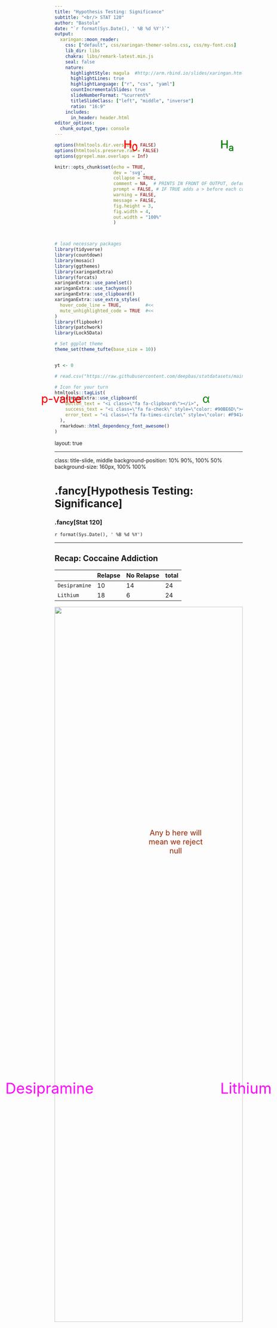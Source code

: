 ```yaml
---
title: "Hypothesis Testing: Significance"
subtitle: "<br/> STAT 120"
author: "Bastola"
date: "`r format(Sys.Date(), ' %B %d %Y')`"
output:
  xaringan::moon_reader:
    css: ["default", css/xaringan-themer-solns.css, css/my-font.css]
    lib_dir: libs
    chakra: libs/remark-latest.min.js
    seal: false
    nature:
      highlightStyle: magula  #http://arm.rbind.io/slides/xaringan.html#77 # idea, magula, googlecode, default
      highlightLines: true
      highlightLanguage: ["r", "css", "yaml"]
      countIncrementalSlides: true
      slideNumberFormat: "%current%"
      titleSlideClass: ["left", "middle", "inverse"]
      ratio: "16:9"
    includes:
      in_header: header.html  
editor_options: 
  chunk_output_type: console
---
```



```r
options(htmltools.dir.version = FALSE)
options(htmltools.preserve.raw = FALSE)
options(ggrepel.max.overlaps = Inf)

knitr::opts_chunk$set(echo = TRUE, 
                      dev = 'svg',
                      collapse = TRUE, 
                      comment = NA,  # PRINTS IN FRONT OF OUTPUT, default is '##' which comments out output
                      prompt = FALSE, # IF TRUE adds a > before each code input
                      warning = FALSE, 
                      message = FALSE,
                      fig.height = 3, 
                      fig.width = 4,
                      out.width = "100%"
                      )



# load necessary packages
library(tidyverse)
library(countdown)
library(mosaic)
library(ggthemes)
library(xaringanExtra)
library(forcats)
xaringanExtra::use_panelset()
xaringanExtra::use_tachyons()
xaringanExtra::use_clipboard()
xaringanExtra::use_extra_styles(
  hover_code_line = TRUE,         #<<
  mute_unhighlighted_code = TRUE  #<<
)
library(flipbookr)
library(patchwork)
library(Lock5Data)

# Set ggplot theme
theme_set(theme_tufte(base_size = 10))


yt <- 0

# read.csv("https://raw.githubusercontent.com/deepbas/statdatasets/main/APM_DougEvansCases.csv")

```



```r
# Icon for your turn
htmltools::tagList(
  xaringanExtra::use_clipboard(
    button_text = "<i class=\"fa fa-clipboard\"></i>",
    success_text = "<i class=\"fa fa-check\" style=\"color: #90BE6D\"></i>",
    error_text = "<i class=\"fa fa-times-circle\" style=\"color: #F94144\"></i>"
  ),
  rmarkdown::html_dependency_font_awesome()
)
```


layout: true
  
<!-- <div class="my-footer"><span>Stat 230</span></div> -->
<!-- this adds the link footer to all slides, depends on my-footer class in css-->

---

class: title-slide, middle
<!-- background-image: url("images/title-image2.png") -->
background-position: 10% 90%, 100% 50%
background-size: 160px, 100% 100%

# .fancy[Hypothesis Testing: Significance]

### .fancy[Stat 120]

`r format(Sys.Date(), ' %B %d %Y')`


---


## Recap: Coccaine Addiction

&nbsp; | Relapse | No Relapse | total
---- | ---- | ----- | -----
`Desipramine` | 10 | 14 | 24
`Lithium` | 18 | 6 | 24


<center>
<img src="images/day13-desipramine1.png" width="100%" height="70%"> <br>
<div style="position: absolute; top: 70%; left: 10%;">
<span style="content: '\2192'; font-size: 40px; color: #FF00FF; text-align: center; white-space: pre-line;">
  <p>Desipramine</p>
</span>
</div>
<div style="position: absolute; top: 70%; left: 70%;">
<span style="content: '\2192'; font-size: 40px; color: #FF00FF; text-align: center; white-space: pre-line;">
  <p>Lithium</p>
</span>
</div>

<a></a>
</center>


---

class: middle

## Recap: Randomization Distribution

.bql.font90[
- In the experiment, 28 people relapsed and 20 people did not relapse. Create cards or slips of paper with 28 "R" values and 20 "N" values.
- Pool these response values together, and randomly divide them into two groups (representing .bold[Desipramine] and .bold[Lithium])
- Calculate your difference in proportions
- Plot your statistic on a dotplot like how `Statkey` does
- To create an entire randomization distribution, we simulate this process many more times with technology: 
]


---

# Randomization

<center>
<img src="images/day13-desipramine2.png" width="50%" height="70%"> <br>
</center>

--

<center>
<img src="images/day13-desipramine3.png" width="50%" height="70%"> <br>
</center>

---


# Randomization

<center>
<img src="images/day13-desipramine2.png" width="50%" height="70%"> <br>
</center>

--

<center>
<img src="images/day13-desipramine4.png" width="50%" height="70%"> <br>
</center>

---


# Randomization: Statkey

<center>
<img src="images/day11-5.png" width="100%" height="70%"> <br>
</center>

---

class: middle

# Formal Decisions

.pull-left[.b[If the p-value is small:]

.bq.font90[
- REJECT $\mathrm{H}_0$
- the sample would be extreme if $\mathrm{H}_0$ were true
- the results are statistically significant
- we have evidence for $\mathrm{H}_{\mathrm{a}}$
]
]

.pull-right[.b[If the p-value is not small:]

.bq.font90[
- DO NOT REJECT $\mathrm{H}_0$ 
- the sample would not be too extreme if $\mathrm{H}_0$ were true
- the results are not statistically significant
- the test is inconclusive; either $\mathrm{H}_0$ or $\mathrm{H}_{\mathrm{a}}$ may be true
]
]

---

class: middle

# Significance Level $\&$ Formal  Decisions

.bql[The .bold[significance level], $\alpha$ is  the threshold below which the p-value is deemed small enough to reject the null hypothesis (evidence is statistically significant).
]

$$ \mathrm{p} \text {-value }<\alpha \quad \Longrightarrow \quad \text { Reject } \mathrm{H}_0 $$
$$\mathrm{p} \text {-value } \geq \alpha \quad \Longrightarrow \text { Do not Reject } \mathrm{H}_0$$
Common levels:
.bq.font80[
- $10 \%$ : need some evidence to reject the null
- $5 \%$ : need moderate evidence to reject the null
- $1 \%$ : need strong evidence to reject the null
]

---

# Statistical Conclusions

Formal decision of hypothesis test, based on $\alpha = 0.05$ :

<center>
<img src="images/day13-2.png" width="100%" height="30%"> <br>
</center>



Informal strength of evidence against H0:


<center>
<img src="images/day13-3.png" width="100%" height="30%"> <br>
</center>


---

# Never Accept $\mathrm{H}_0$

.bql[
- "Do not reject $\mathrm{H}_0$ " is not the same as "accept $\mathrm{H}_0$ "!
- Lack of evidence against $\mathrm{H}_0$ is NOT the same as evidence for $\mathrm{H}_0$ !
]

.pull-left-60[

<br>
<br>

```
For the logical fallacy of believing that a hypothesis 
has been proved to be true, merely because it is not 
contradicted by the available facts, has no more right 
to insinuate itself in statistical than in other kinds 
of scientific reasoning …”
```
<div style="text-align: right; font-family: 'Brush Script MT', cursive;">
  Sir R. A. Fisher
</div>


]

.pull-right-40[
<br>
<center>
<img src="images/Fisher.jpg" width=50%" height="30%"> <br>
</center>

]






---

class: middle

# Errors in Hypothesis Testing

|  | Reject $H_0$ | Do not reject $H_0$ |
| :--- | :--- | :--- |
| $H_0$ true | .red.bold[TYPE I ERROR] | <p style="text-align: center;">&#128516;</p> |
| $H_0$ false | <p style="text-align: center;">&#128516;</p> | .red.bold[TYPE II ERROR] |

<br>

.bq.font90[
- A Type I Error is rejecting a true null (false positive)
- A Type II Error is not rejecting a false null (false negative)
]

---



# Analogy to law



<center>
<p> A person is .red[innocent] until proven .green[guilty]. </p>
<br>
<br>


<p> .red[Evidence] must be beyond the .green[shadow of a doubt] <p>



</center>

<br>
<br>

<br>

.bql[
Types of mistakes in a verdict?


.font120[
\begin{align*}
\text{Convict an innocent} &\Rightarrow \text{Type I error} \\
\text{Release a guilty} &\Rightarrow \text{Type II error}
\end{align*}
]
]



---

# Analogy to law


<center>
<p> A person is .red[innocent] until proven .green[guilty]. </p>
<br>
<br>
<div style="position: absolute; top: 8%; left: 43%;">
<span style="content: '\2192'; font-size: 30px; color: #FF0000; text-align: center; white-space: pre-line;">
  <p>H<sub>0</sub></p>
</span>
</div>

<p> .red[Evidence] must be beyond the .green[shadow of a doubt] <p>


</center>

<br>
<br>

<br>

.bql[
Types of mistakes in a verdict?


.font120[
\begin{align*}
\text{Convict an innocent} &\Rightarrow \text{Type I error} \\
\text{Release a guilty} &\Rightarrow \text{Type II error}
\end{align*}
]
]


---



# Analogy to law


<center>
<p> A person is .red[innocent] until proven .green[guilty]. </p>
<br>
<br>
<div style="position: absolute; top: 8%; left: 43%;">
<span style="content: '\2192'; font-size: 30px; color: #FF0000; text-align: center; white-space: pre-line;">
  <p>H<sub>0</sub></p>
</span>
</div>



<div style="position: absolute; top: 8%; left: 70%;">
<span style="content: '\2192'; font-size: 30px; color: #008000; text-align: center; white-space: pre-line;">
  <p>H<sub>a</sub></p>
</span>
</div>

<p> .red[Evidence] must be beyond the .green[shadow of a doubt] <p>


</center>

<br>
<br>

<br>

.bql[
Types of mistakes in a verdict?


.font120[
\begin{align*}
\text{Convict an innocent} &\Rightarrow \text{Type I error} \\
\text{Release a guilty} &\Rightarrow \text{Type II error}
\end{align*}
]
]


---

# Analogy to law


<center>
<p> A person is .red[innocent] until proven .green[guilty]. </p>
<br>
<br>
<div style="position: absolute; top: 8%; left: 43%;">
<span style="content: '\2192'; font-size: 30px; color: #FF0000; text-align: center; white-space: pre-line;">
  <p>H<sub>0</sub></p>
</span>
</div>

<div style="position: absolute; top: 25%; left: 20%;">
<span style="content: '\2192'; font-size: 30px; color: #FF0000; text-align: center; white-space: pre-line;">
  <p>p-value </p>
</span>
</div>



<div style="position: absolute; top: 8%; left: 70%;">
<span style="content: '\2192'; font-size: 30px; color: #008000; text-align: center; white-space: pre-line;">
  <p>H<sub>a</sub></p>
</span>
</div>

<p> .red[Evidence] must be beyond the .green[shadow of a doubt] <p>


</center>

<br>
<br>

<br>

.bql[
Types of mistakes in a verdict?


.font120[
\begin{align*}
\text{Convict an innocent} &\Rightarrow \text{Type I error} \\
\text{Release a guilty} &\Rightarrow \text{Type II error}
\end{align*}
]
]

---



# Analogy to law


<center>
<p> A person is .red[innocent] until proven .green[guilty]. </p>
<br>
<br>
<div style="position: absolute; top: 8%; left: 43%;">
<span style="content: '\2192'; font-size: 30px; color: #FF0000; text-align: center; white-space: pre-line;">
  <p>H<sub>0</sub></p>
</span>
</div>

<div style="position: absolute; top: 25%; left: 20%;">
<span style="content: '\2192'; font-size: 30px; color: #FF0000; text-align: center; white-space: pre-line;">
  <p>p-value </p>
</span>
</div>

<div style="position: absolute; top: 25%; left: 65%;">
<span style="content: '\2192'; font-size: 30px; color: #008000; text-align: center; white-space: pre-line;">
  <p>&alpha;</p>
</span>
</div>

<div style="position: absolute; top: 8%; left: 70%;">
<span style="content: '\2192'; font-size: 30px; color: #008000; text-align: center; white-space: pre-line;">
  <p>H<sub>a</sub></p>
</span>
</div>

<p> .red[Evidence] must be beyond the .green[shadow of a doubt] <p>


</center>

<br>
<br>

<br>

.bql[
Types of mistakes in a verdict?


.font120[
\begin{align*}
\text{Convict an innocent} &\Rightarrow \text{Type I error} \\
\text{Release a guilty} &\Rightarrow \text{Type II error}
\end{align*}
]
]


---


class: middle

#  $\alpha=$ Probability of Type I Error

.out-t[
The significance level $\alpha$ controls the type I error rate.
]

.pull-left[
<br>
.bq.font70[
- Recall the Florida Lakes slope test: $$\mathrm{H}_0: \beta=0 \quad \mathrm{H}_{\mathrm{a}}: \beta<0$$

- If $\mathrm{H}_0$ is true and $\alpha=0.05$, then $5 \%$ of sample slopes will be lower red tail $(b \leq 0.06)$.

- $5 \%$ of the sample slopes will give $p$-values less than $0.05$, so $5 \%$ of statistics will lead to rejecting $\mathrm{H}_0$ if it is true (Type I error)!!!

]
]


.pull-right[

<center>
<img src="images/day13-1.png" width="90%" height="90%"> <br>
<a>Null distribution</a>
</center>

]

---

class: middle

#  $\alpha=$ Probability of Type I Error

.out-t[
The significance level $\alpha$ controls the type I error rate.
]

.pull-left[
<br>
.bq.font70[
- Recall the Florida Lakes slope test: $$\mathrm{H}_0: \beta=0 \quad \mathrm{H}_{\mathrm{a}}: \beta<0$$

- If $\mathrm{H}_0$ is true and $\alpha=0.05$, then $5 \%$ of sample slopes will be lower red tail $(b \leq 0.06)$.

- $5 \%$ of the sample slopes will give $p$-values less than $0.05$, so $5 \%$ of statistics will lead to rejecting $\mathrm{H}_0$ if it is true (Type I error)!!!

]
]


.pull-right[

<center>
<img src="images/day13-1.png" width="90%" height="90%"> <br>
<div style="position: absolute; top: 55%; left: 50%;">
<span style="content: '\2192'; font-size: 20px; color: #920; text-align: center; white-space: pre-line;">
  <p>Any b here will <br> mean we reject <br> null</p>
   <i class="gg-arrow-long-right"></i>
</span>
</div>
<a>Null distribution</a>
</center>

]

---

class: middle

# Selecting a significance level

.bql.font90[
Decreasing $\alpha$ will lower your Type I error rate (makes it harder to reject the null)
  - but it will also increase your type II error rate (makes it harder to accept a true alternative)
]

---

class: middle

# Selecting a significance level


.bq[
If a Type I error (rejecting a true null) is much worse than a Type II error, we may choose a smaller $\alpha$, like $\alpha=0.01$ (need lots of evidence to reject null).
  - E.g. sending an innocent person to jail
  ]
  
---

class: middle

# Selecting a significance level

.bq[
If a Type II error (not rejecting a false null) is much worse than a Type I error, we may choose a larger $\alpha$, like $\alpha=0.10$
- E.g. a false negative test for a serious disease
]



---

class: middle

# Probability of Type II Error

.bq.font80[
Not as simple to compute since the alternative is assumed to be true
- E.g. which value in $\mathrm{H}_{\mathrm{a}}: \beta<0$ do we select to create an "alternative" randomization distribution?]
<br>
.bq.font80[
The probability of making a Type II Error (not rejecting a false null) depends on
- Effect size (how far the truth is from the null)
- Sample size (bigger $\mathrm{n}$ means less uncertainty)
- Variability of measurements
- Significance level (bigger $\alpha$ means more false positives but fewer false negatives)]



---

class: middle

# Power of a test

.bql[
The power of a test is the chance that it will correctly reject the null, or
$$1 - \text{Prob(Type II error)}$$
]

---

class: action

# <i class="fa fa-pencil-square-o" style="font-size:48px;color:purple">&nbsp;Your&nbsp;Turn&nbsp;`r (yt <- yt + 1)`</i>    

.pull-left-40[
![](https://media.giphy.com/media/RKApDdwsQ6jkwd6RNn/giphy.gif)
]

<br>


.pull-right[
<br>

> Please go over the class activity for today and attempt the problems.

]

`r countdown(minutes = 10, seconds = 00, top = 0 , color_background = "inherit", padding = "3px 4px", font_size = "2em")`

